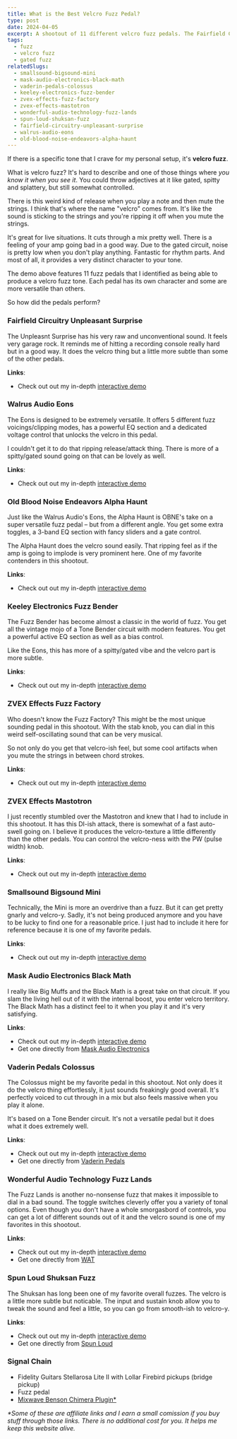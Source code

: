```yaml
---
title: What is the Best Velcro Fuzz Pedal?
type: post
date: 2024-04-05
excerpt: A shootout of 11 different velcro fuzz pedals. The Fairfield Circuitry Unpleasant Surprise, Walrus Audio Eons, Old Blood Noise Endeavors Alpha Haunt, Keeley Electronics Fuzz Bender, ZVEX Effects Fuzz Factory, ZVEX Effects Mastotron, Smallsound Bigsound Mini, Mask Audio Electronics Black Math, Vaderin Pedals Colossus, Wonderful Audio Technology Fuzz Lands and Spun Loud Shuksan Fuzz.
tags:
  - fuzz
  - velcro fuzz
  - gated fuzz
relatedSlugs:
  - smallsound-bigsound-mini
  - mask-audio-electronics-black-math
  - vaderin-pedals-colossus
  - keeley-electronics-fuzz-bender
  - zvex-effects-fuzz-factory
  - zvex-effects-mastotron
  - wonderful-audio-technology-fuzz-lands
  - spun-loud-shuksan-fuzz
  - fairfield-circuitry-unpleasant-surprise
  - walrus-audio-eons
  - old-blood-noise-endeavors-alpha-haunt
---
```



If there is a specific tone that I crave for my personal setup, it's **velcro fuzz**.

What is velcro fuzz? It's hard to describe and one of those things where _you know it when you see it_. You could throw adjectives at it like gated, spitty and splattery, but still somewhat controlled.

There is this weird kind of release when you play a note and then mute the strings. I think that's where the name "velcro" comes from. It's like the sound is sticking to the strings and you're ripping it off when you mute the strings.

It's great for live situations. It cuts through a mix pretty well. There is a feeling of your amp going bad in a good way. Due to the gated circuit, noise is pretty low when you don't play anything. Fantastic for rhythm parts. And most of all, it provides a very distinct character to your tone.

The demo above features 11 fuzz pedals that I identified as being able to produce a velcro fuzz tone. Each pedal has its own character and some are more versatile than others.

So how did the pedals perform?

### Fairfield Circuitry Unpleasant Surprise

The Unpleasnt Surprise has his very raw and unconventional sound. It feels very garage rock. It reminds me of hitting a recording console really hard but in a good way. It does the velcro thing but a little more subtle than some of the other pedals.

**Links**:

<PartnerLink
  slug="fairfield-circuitry-the-unpleasant-surprise"
  imgSlug="fairfield-circuitry-unpleasant-surprise"
  partner="perfect-circuit"
/>

- Check out out my in-depth [interactive demo](/demos/fairfield-circuitry-unpleasant-surprise)

### Walrus Audio Eons

The Eons is designed to be extremely versatile. It offers 5 different fuzz voicings/clipping modes, has a powerful EQ section and a dedicated voltage control that unlocks the velcro in this pedal.

I couldn't get it to do that ripping release/attack thing. There is more of a spitty/gated sound going on that can be lovely as well.

**Links**:

<PartnerLink
  link="https://sweetwater.sjv.io/eK3A1X"
  imgSlug="walrus-audio-eons"
  partner="sweetwater"
/>

- Check out out my in-depth [interactive demo](/demos/walrus-audio-eons)

### Old Blood Noise Endeavors Alpha Haunt

Just like the Walrus Audio's Eons, the Alpha Haunt is OBNE's take on a super versatile fuzz pedal – but from a different angle. You get some extra toggles, a 3-band EQ section with fancy sliders and a gate control.

The Alpha Haunt does the velcro sound easily. That ripping feel as if the amp is going to implode is very prominent here. One of my favorite contenders in this shootout.

**Links**:

<PartnerLink
  slug="old-blood-noise-alpha-haunt"
  imgSlug="old-blood-noise-endeavors-alpha-haunt"
  partner="perfect-circuit"
/>

- Check out out my in-depth [interactive demo](/demos/old-blood-noise-endeavors-alpha-haunt)

### Keeley Electronics Fuzz Bender

The Fuzz Bender has become almost a classic in the world of fuzz. You get all the vintage mojo of a Tone Bender circuit with modern features. You get a powerful active EQ section as well as a bias control.

Like the Eons, this has more of a spitty/gated vibe and the velcro part is more subtle.

**Links**:

<PartnerLink
  link="sweetwater.sjv.io/R5A619"
  imgSlug="keeley-electronics-fuzz-bender"
  partner="sweetwater"
/>

- Check out out my in-depth [interactive
  demo](/demos/keeley-electronics-fuzz-bender)

### ZVEX Effects Fuzz Factory

Who doesn't know the Fuzz Factory? This might be the most unique sounding pedal in this shootout. With the stab knob, you can dial in this weird self-oscillating sound that can be very musical.

So not only do you get that velcro-ish feel, but some cool artifacts when you mute the strings in between chord strokes.

**Links**:

<PartnerLink
  slug="zvex-fuzz-factory-vexter"
  imgSlug="zvex-effects-fuzz-factory"
  partner="perfect-circuit"
/>

- Check out out my in-depth [interactive demo](/demos/zvex-effects-fuzz-factory)

### ZVEX Effects Mastotron

I just recently stumbled over the Mastotron and knew that I had to include in this shootout. It has this DI-ish attack, there is somewhat of a fast auto-swell going on. I believe it produces the velcro-texture a little differently than the other pedals. You can control the velcro-ness with the PW (pulse width) knob.

**Links**:

<PartnerLink
  slug="zvex-mastotron"
  imgSlug="zvex-effects-mastotron"
  partner="perfect-circuit"
/>

- Check out out my in-depth [interactive demo](/demos/zvex-effects-mastotron)

### Smallsound Bigsound Mini

Technically, the Mini is more an overdrive than a fuzz. But it can get pretty gnarly and velcro-y. Sadly, it's not being produced anymore and you have to be lucky to find one for a reasonable price. I just had to include it here for reference because it is one of my favorite pedals.

**Links**:

- Check out out my in-depth [interactive demo](/demos/smallsound-bigsound-mini)

### Mask Audio Electronics Black Math

I really like Big Muffs and the Black Math is a great take on that circuit. If you slam the living hell out of it with the internal boost, you enter velcro territory. The Black Math has a distinct feel to it when you play it and it's very satisfying.

**Links**:

- Check out out my in-depth [interactive demo](/demos/mask-audio-electronics-black-math)
- Get one directly from [Mask Audio Electronics](https://maskaudioelectronics.com/collections/pedals/products/black-math)

### Vaderin Pedals Colossus

The Colossus might be my favorite pedal in this shootout. Not only does it do the velcro thing effortlessly, it just sounds freakingly good overall. It's perfectly voiced to cut through in a mix but also feels massive when you play it alone.

It's based on a Tone Bender circuit. It's not a versatile pedal but it does what it does extremely well.

**Links**:

- Check out out my in-depth [interactive demo](/demos/vaderin-pedals-colossus)
- Get one directly from [Vaderin Pedals](https://vaderin.com/shop/colossus/)

### Wonderful Audio Technology Fuzz Lands

The Fuzz Lands is another no-nonsense fuzz that makes it impossible to dial in a bad sound. The toggle switches cleverly offer you a variety of tonal options. Even though you don't have a whole smorgasbord of controls, you can get a lot of different sounds out of it and the velcro sound is one of my favorites in this shootout.

**Links**:

- Check out out my in-depth [interactive demo](/demos/wonderful-audio-technology-fuzz-lands)
- Get one directly from [WAT](https://www.wonderfulaudiotechnology.com/fuzz-lands)

### Spun Loud Shuksan Fuzz

The Shuksan has long been one of my favorite overall fuzzes. The velcro is a little more subtle but noticable. The input and sustain knob allow you to tweak the sound and feel a little, so you can go from smooth-ish to velcro-y.

**Links**:

- Check out out my in-depth [interactive demo](/demos/spun-loud-shuksan-fuzz)
- Get one directly from [Spun Loud](https://spunloud.com/products/shuksan-fuzz)

### Signal Chain

- Fidelity Guitars Stellarosa Lite II with Lollar Firebird pickups (bridge pickup)
- Fuzz pedal
- [Mixwave Benson Chimera Plugin\*](https://sweetwater.sjv.io/B0N2PL)

_\*Some of these are affiliate links and I earn a small comission if you buy stuff through those links. There is no additional cost for you. It helps me keep this website alive._
